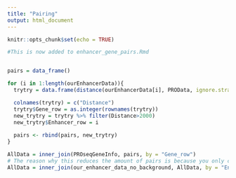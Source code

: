 ```yaml
---
title: "Pairing"
output: html_document
---
```


```r
knitr::opts_chunk$set(echo = TRUE)
```


```r
#This is now added to enhancer_gene_pairs.Rmd


pairs = data_frame()

for (i in 1:length(ourEnhancerData)){
  trytry = data.frame(distance(ourEnhancerData[i], PROData, ignore.strand=TRUE))

  colnames(trytry) = c("Distance")
  trytry$Gene_row = as.integer(rownames(trytry))
  new_trytry = trytry %>% filter(Distance>2000)
  new_trytry$Enhancer_row = i
  
  pairs <- rbind(pairs, new_trytry)
}

AllData = inner_join(PROseqGeneInfo, pairs, by = "Gene_row")
# The reason why this reduces the amount of pairs is because you only choose the no background. 
AllData = inner_join(our_enhancer_data_no_background, AllData, by = "Enhancer_row")

```

